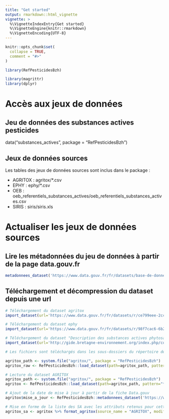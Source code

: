 ```yaml
---
title: "Get started"
output: rmarkdown::html_vignette
vignette: >
  %\VignetteIndexEntry{Get started}
  %\VignetteEngine{knitr::rmarkdown}
  %\VignetteEncoding{UTF-8}
---
```


```r
knitr::opts_chunk$set(
  collapse = TRUE,
  comment = "#>"
)
```

```r
library(RefPesticidesBzh)
```

<!-- This vignette is generated by fusen: do not edit by hand -->

```r
library(magrittr)
library(dplyr)
```

<!--

# Description du package

Ce package permet d'actualiser et d'exploiter un référentiel des substances actives pesticides à partir des informations obtenues à partir de plusieurs référentiels nationaux, notamment AGRITOX, EPHY. Il inclut les corrections et compléments apportés par le groupe de travail régional animé par l'Observatoire de l'Environnement en Bretagne.
--> 


# Accès aux jeux de données

## Jeu de données des substances actives pesticides

data("substances_actives", package = "RefPesticidesBzh")


## Jeux de données sources

Les tables des jeux de données sources sont inclus dans le package :

- AGRITOX : agritox/*.csv
- EPHY : ephy/*.csv
- OEB : oeb_referentiels_substances_actives/oeb_referentiels_substances_actives.csv
- SIRIS : siris/siris.xls


# Actualiser les jeux de données sources

## Lire les métadonnées du jeu de données à partir de la page data.gouv.fr

```r
metadonnees_dataset('https://www.data.gouv.fr/fr/datasets/base-de-donnees-agritox/')
```

## Téléchargement et décompression du dataset depuis une url

```r
# Téléchargement du dataset agritox
import_dataset(url='https://www.data.gouv.fr/fr/datasets/r/ce799eee-2cc4-4406-b4b4-318ea35cd5e8', name="agritox", format="zip")

# Téléchargement du dataset ephy
import_dataset(url='https://www.data.gouv.fr/fr/datasets/r/98f7cac6-6b29-4859-8739-51b825196959', name="ephy", format="zip")

# Téléchargement du dataset "Description des substances actives phytosanitaires" de l'OEB
import_dataset(url='http://gide.bretagne-environnement.org/index.php/content/download/25084/384395/file/oeb_referentiels_substances_actives.csv', name="oeb_referentiels_substances_actives", format="csv")

# Les fichiers sont téléchargés dans les sous-dossiers du répertoire de travail
```

```r

agritox_path <- system.file("agritox/", package = "RefPesticidesBzh")
agritox_raw <- RefPesticidesBzh::load_dataset(path=agritox_path, pattern="*.csv", encoding = "UTF-8")

```

```r
# Lecture du dataset AGRITOX
agritox_path <- system.file("agritox/", package = "RefPesticidesBzh")
agritox <- RefPesticidesBzh::load_dataset(path=agritox_path, pattern="*.csv", encoding = "Latin-1")

# Ajout de la date de mise à jour à partir de la fiche Data.gouv
agritox$mise_a_jour <- RefPesticidesBzh::metadonnees_dataset('https://www.data.gouv.fr/fr/datasets/base-de-donnees-agritox/')$`Modifiée.le` %>% as.Date("%d %b %Y")

# Mise en forme de la liste des SA avec les attributs retenus pour cette source
agritox_sa <- agritox %>% format_agritox(source_name = "AGRITOX", modified_date = agritox$mise_a_jour)

```

